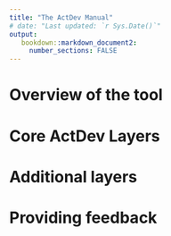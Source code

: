 ```yaml
---
title: "The ActDev Manual"
# date: "Last updated: `r Sys.Date()`"
output:
   bookdown::markdown_document2:
     number_sections: FALSE
---
```



# Overview of the tool



# Core ActDev Layers



# Additional layers


# Providing feedback

